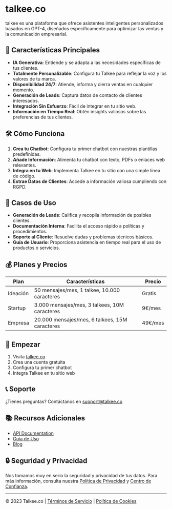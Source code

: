 # talkee.co

talkee es una plataforma  que ofrece asistentes inteligentes personalizados basados en GPT-4, diseñados específicamente para optimizar las ventas y la comunicación empresarial.

## 🚀 Características Principales

- **IA Generativa**: Entiende y se adapta a las necesidades específicas de tus clientes.
- **Totalmente Personalizable**: Configura tu Talkee para reflejar la voz y los valores de tu marca.
- **Disponibilidad 24/7**: Atiende, informa y cierra ventas en cualquier momento.
- **Generación de Leads**: Captura datos de contacto de clientes interesados.
- **Integración Sin Esfuerzo**: Fácil de integrar en tu sitio web.
- **Información en Tiempo Real**: Obtén insights valiosos sobre las preferencias de tus clientes.

## 🛠 Cómo Funciona

1. **Crea tu Chatbot**: Configura tu primer chatbot con nuestras plantillas predefinidas.
2. **Añade Información**: Alimenta tu chatbot con texto, PDFs o enlaces web relevantes.
3. **Integra en tu Web**: Implementa Talkee en tu sitio con una simple línea de código.
4. **Extrae Datos de Clientes**: Accede a información valiosa cumpliendo con RGPD.

## 💼 Casos de Uso

- **Generación de Leads**: Califica y recopila información de posibles clientes.
- **Documentación Interna**: Facilita el acceso rápido a políticas y procedimientos.
- **Soporte al Cliente**: Resuelve dudas y problemas técnicos básicos.
- **Guía de Usuario**: Proporciona asistencia en tiempo real para el uso de productos o servicios.

## 💰 Planes y Precios

| Plan       | Características                                   | Precio         |
|------------|---------------------------------------------------|----------------|
| Ideación   | 50 mensajes/mes, 1 talkee, 10.000 caracteres      | Gratis         |
| Startup    | 3.000 mensajes/mes, 3 talkees, 10M caracteres     | 9€/mes         |
| Empresa    | 20.000 mensajes/mes, 6 talkees, 15M caracteres    | 49€/mes        |

## 🚀 Empezar

1. Visita [talkee.co](https://talkee.co)
2. Crea una cuenta gratuita
3. Configura tu primer chatbot
4. Integra Talkee en tu sitio web

## 📞 Soporte

¿Tienes preguntas? Contáctanos en [support@talkee.co](mailto:support@talkee.co)

## 📚 Recursos Adicionales

- [API Documentation](https://talkee.co/api)
- [Guía de Uso](https://talkee.co/guide)
- [Blog](https://talkee.co/blog)

## 🔒 Seguridad y Privacidad

Nos tomamos muy en serio la seguridad y privacidad de tus datos. Para más información, consulta nuestra [Política de Privacidad](https://talkee.co/privacy-policy) y [Centro de Confianza](https://talkee.co/trust-center).

---

© 2023 Talkee.co | [Términos de Servicio](https://talkee.co/terms-of-service) | [Política de Cookies](https://talkee.co/cookie-policy)
